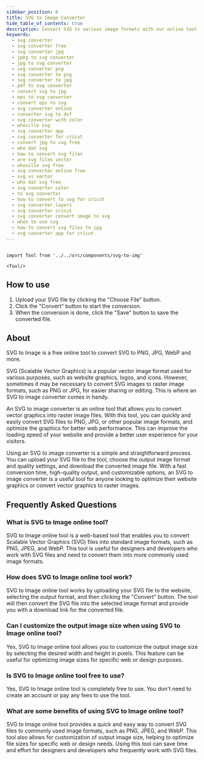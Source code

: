 ```yaml
---
sidebar_position: 6
title: SVG to Image Converter
hide_table_of_contents: true
description: Convert SVG to various image formats with our online tool. Compress files without sacrificing quality for faster loading times.
keywords:
  - svg converter
  - svg converter free
  - svg converter jpg
  - jpeg to svg converter
  - jpg to svg converter
  - svg converter png
  - svg converter to png
  - svg converter to jpg
  - pdf to svg converter
  - convert svg to jpg
  - eps to svg converter
  - convert eps to svg
  - svg converter online
  - converter svg to dxf
  - svg converter with color
  - whoville svg
  - svg converter app
  - svg converter for cricut
  - convert jpg to svg free
  - who dat svg
  - how to convert svg files
  - are svg files vector
  - whoville svg free
  - svg converter online free
  - svg vs vector
  - who dat svg free
  - svg converter color
  - to svg converter
  - how to convert to svg for cricut
  - svg converter layers
  - svg converter cricut
  - svg converter convert image to svg
  - when to use svg
  - how to convert svg files to jpg
  - svg converter app for cricut.
---
```


```mdx-code-block

import Tool from '../../src/components/svg-to-img'

<Tool/>

```

<h2 style={{ color: "#17c964" }}>How to use</h2>

1. Upload your SVG file by clicking the "Choose File" button.
2. Click the "Convert" button to start the conversion.
3. When the conversion is done, click the "Save" button to save the converted file.

<h2 style={{ color: "#ff4ecd" }}>About</h2>

SVG to Image is a free online tool to convert SVG to PNG, JPG, WebP and more.

SVG (Scalable Vector Graphics) is a popular vector image format used for various purposes, such as website graphics, logos, and icons. However, sometimes it may be necessary to convert SVG images to raster image formats, such as PNG or JPG, for easier sharing or editing. This is where an SVG to image converter comes in handy.

An SVG to image converter is an online tool that allows you to convert vector graphics into raster image files. With this tool, you can quickly and easily convert SVG files to PNG, JPG, or other popular image formats, and optimize the graphics for better web performance. This can improve the loading speed of your website and provide a better user experience for your visitors.

Using an SVG to image converter is a simple and straightforward process. You can upload your SVG file to the tool, choose the output image format and quality settings, and download the converted image file. With a fast conversion time, high-quality output, and customizable options, an SVG to image converter is a useful tool for anyone looking to optimize their website graphics or convert vector graphics to raster images.

<h2 style={{ color: "#f5a524" }}>Frequently Asked Questions</h2>

### What is SVG to Image online tool?

SVG to Image online tool is a web-based tool that enables you to convert Scalable Vector Graphics (SVG) files into standard image formats, such as PNG, JPEG, and WebP. This tool is useful for designers and developers who work with SVG files and need to convert them into more commonly used image formats.

### How does SVG to Image online tool work?

SVG to Image online tool works by uploading your SVG file to the website, selecting the output format, and then clicking the "Convert" button. The tool will then convert the SVG file into the selected image format and provide you with a download link for the converted file.

### Can I customize the output image size when using SVG to Image online tool?

Yes, SVG to Image online tool allows you to customize the output image size by selecting the desired width and height in pixels. This feature can be useful for optimizing image sizes for specific web or design purposes.

### Is SVG to Image online tool free to use?

Yes, SVG to Image online tool is completely free to use. You don't need to create an account or pay any fees to use the tool.

### What are some benefits of using SVG to Image online tool?

SVG to Image online tool provides a quick and easy way to convert SVG files to commonly used image formats, such as PNG, JPEG, and WebP. This tool also allows for customization of output image size, helping to optimize file sizes for specific web or design needs. Using this tool can save time and effort for designers and developers who frequently work with SVG files.
